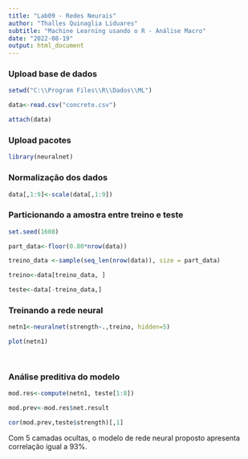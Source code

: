 ---
title: "Lab09 - Redes Neurais"
author: "Thalles Quinaglia Liduares"
subtitle: "Machine Learning usando o R - Análise Macro"
date: "2022-08-19"
output: html_document
---

### Upload base de dados


```{r, warning=FALSE, message=FALSE}

setwd("C:\\Program Files\\R\\Dados\\ML")

data<-read.csv("concrete.csv")

attach(data)

```


### Upload pacotes

```{r, warning=FALSE, message=FALSE}

library(neuralnet)

```
### Normalização dos dados

```{r}

data[,1:9]<-scale(data[,1:9])

```

### Particionando a amostra entre treino e teste

```{r}

set.seed(1608)

part_data<-floor(0.80*nrow(data)) 

treino_data <-sample(seq_len(nrow(data)), size = part_data)

treino<-data[treino_data, ]

teste<-data[-treino_data,]

```

### Treinando a rede neural 

```{r}

netn1<-neuralnet(strength~.,treino, hidden=5)

plot(netn1)

                
```



### Análise preditiva do modelo

```{r}
mod.res<-compute(netn1, teste[1:8])

mod.prev<-mod.res$net.result

cor(mod.prev,teste$strength)[,1]
```
Com 5 camadas ocultas, o modelo de rede neural proposto apresenta correlação
igual a 93\%.
